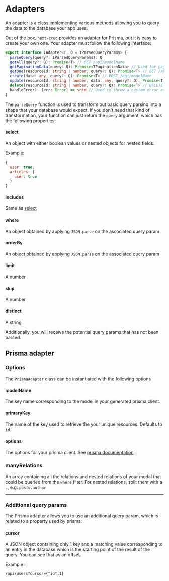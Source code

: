 
# Adapters

An adapter is a class implementing various methods allowing you to query the data to the database your app uses.

Out of the box, `next-crud` provides an adapter for [Prisma](https://www.prisma.io/), but it is easy to create your own one. Your adapter must follow the following interface:

```typescript
export interface IAdapter<T, Q = IParsedQueryParams> {
  parseQuery(query?: IParsedQueryParams): Q
  getAll(query?: Q): Promise<T> // GET /api/modelName
  getPaginationData(query: Q): Promise<TPaginationData> // Used for pagination
  getOne(resourceId: string | number, query?: Q): Promise<T> // GET /api/modelname/:id
  create(data: any, query?: Q): Promise<T> // POST /api/modelName
  update(resourceId: string | number, data: any, query?: Q): Promise<T> // PUT/PATCH /api/modelName/:id
  delete(resourceId: string | number, query?: Q): Promise<T> // DELETE /api/modelName/:id
  handleError?: (err: Error) => void // Used to throw a custom error of your own
}
```

The `parseQuery` function is used to transform out basic query parsing into a shape that your database would expect. If you don't need that kind of transformation, your function can just return the `query` argument, which has the following properties:

#### select

An object with either boolean values or nested objects for nested fields.

Example:

```javascript
{
  user: true,
  articles: {
    user: true
  }
}
```

#### includes

Same as [select](#select)

#### where

An object obtained by applying `JSON.parse` on the associated <Link href="/query-params#where">query param</Link>

#### orderBy

An object obtained by applying `JSON.parse` on the associated <Link href="/query-params#orderby">query param</Link>

#### limit

A number

#### skip

A number

#### distinct

A string

Additionally, you will receive the potential query params that has not been parsed.

## Prisma adapter

### Options

The `PrismaAdapter` class can be instantiated with the following options

#### modelName

The key name corresponding to the model in your generated prisma client.

#### primaryKey

The name of the key used to retrieve the your unique resources. Defaults to `id`.

#### options

The options for your prisma client. See [prisma documentation](https://www.prisma.io/docs/concepts/components/prisma-client/constructor)

### manyRelations

An array containing all the relations and nested relations of your modal that could be queried from the `where` filter. For nested relations, split them with a `.`, e.g: `posts.author`

---

### Additional query params

The Prisma adapter allows you to use an additional query param, which is related to a property used by prisma:

#### cursor

A JSON object containing only 1 key and a matching value corresponding to an entry in the database which is the starting point of the result of the query. You can see that as an offset.

Example :

```
/api/users?cursor={"id":1}
```
